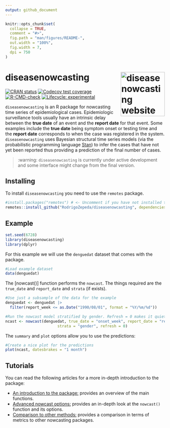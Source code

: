 ```yaml
---
output: github_document
---
```


<!-- README.md is generated from README.Rmd. Please edit that file -->

```r
knitr::opts_chunk$set(
  collapse = TRUE,
  comment = "#>",
  fig.path = "man/figures/README-",
  out.width = "100%",
  fig.width = 7,
  dpi = 750
)
```

# diseasenowcasting <a href="https://rodrigozepeda.github.io/diseasenowcasting/"><img src="man/figures/logo.png" align="right" height="139" alt="diseasenowcasting website" /></a>

<!-- badges: start -->
[![CRAN status](https://www.r-pkg.org/badges/version/diseasenowcasting)](https://CRAN.R-project.org/package=diseasenowcasting)
[![Codecov test coverage](https://codecov.io/gh/RodrigoZepeda/diseasenowcasting/graph/badge.svg)](https://app.codecov.io/gh/RodrigoZepeda/diseasenowcasting)
[![R-CMD-check](https://github.com/RodrigoZepeda/diseasenowcasting/actions/workflows/R-CMD-check.yaml/badge.svg)](https://github.com/RodrigoZepeda/diseasenowcasting/actions/workflows/R-CMD-check.yaml)
[![Lifecycle: experimental](https://img.shields.io/badge/lifecycle-experimental-orange.svg)](https://lifecycle.r-lib.org/articles/stages.html#experimental)
<!-- badges: end -->

`diseasenowcasting` is an R package for nowcasting time series of epidemiological cases. Epidemiologic surveillance tools usually have an intrinsic delay between the **true date** of an event and the **report date** for that event. Some examples include the **true date** being symptom onset or testing time and the **report date** corresponds to when the case was registered in the system. `diseasenowcasting` uses Bayesian structural time series models (via the probabilistic programming language [Stan](https://mc-stan.org/)) to infer the cases that have not yet been reported thus providing a prediction of the final number of cases. 

> :warning: `diseasenowcasting` is currently under active development and some interface might change from the final version. 

## Installing

To install `diseasenowcasting` you need to use the `remotes` package.

```r
#install.packages("remotes") # <- Uncomment if you have not installed the `remotes` package
remotes::install_github("RodrigoZepeda/diseasenowcasting", dependencies = c("Imports","Suggests"))
```

## Example

```r
set.seed(6728)
library(diseasenowcasting)
library(dplyr)
```

For this example we will use the `denguedat` dataset that comes with the package. 

```r
#Load example dataset
data(denguedat)
```

The [nowcast()] function performs the `nowcast`. The things required are the `true_date` and `report_date` and `strata` (if exists). 

```r
#Use just a subsample of the data for the example
denguedat <- denguedat |> 
  filter(report_week <= as.Date("1990/08/01", format = "%Y/%m/%d"))

#Run the nowcast model stratified by gender. Refresh = 0 makes it quiet
ncast <- nowcast(denguedat, true_date = "onset_week", report_date = "report_week", 
                       strata = "gender", refresh = 0)
```

The `summary` and `plot` options allow you to use the predictions:

```r
#Create a nice plot for the predictions
plot(ncast, datesbrakes = "1 month")
```

## Tutorials

You can read the following articles for a more in-depth introduction to the package:

+ [An introduction to the package:](https://rodrigozepeda.github.io/diseasenowcasting/articles/Introduction.html) provides an overview of the main functions. 
+ [Advanced nowcast options:](https://rodrigozepeda.github.io/diseasenowcasting/articles/Advanced-nowcast-options.html) provides an in-depth look at the `nowcast()` function and its options. 
+ [Comparison to other methods:](https://rodrigozepeda.github.io/diseasenowcasting/articles/Comparison-to-other-methods.html) provides a comparison in terms of metrics to other nowcasting packages. 
